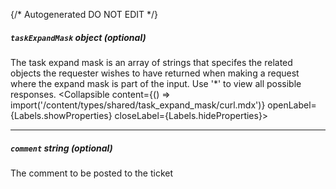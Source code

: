 {/* Autogenerated DO NOT EDIT  */}

##### `taskExpandMask` _object (optional)_
The task expand mask is an array of strings that specifes the related objects the requester wishes to have returned when making a request where the expand mask is part of the input. Use '\*' to view all possible responses.
<Collapsible content={() => import('/content/types/shared/task_expand_mask/curl.mdx')} openLabel={Labels.showProperties} closeLabel={Labels.hideProperties}>
</Collapsible>

---
##### `comment` _string (optional)_
The comment to be posted to the ticket


